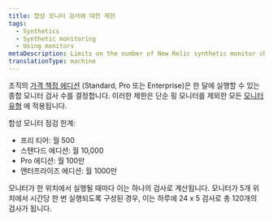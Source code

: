 ```yaml
---
title: 합성 모니터 검사에 대한 제한
tags:
  - Synthetics
  - Synthetic monitoring
  - Using monitors
metaDescription: Limits on the number of New Relic synthetic monitor checks per month is determined by your pricing edition.
translationType: machine
---
```


조직의 [가격 책정 에디션](https://newrelic.com/pricing) (Standard, Pro 또는 Enterprise)은 한 달에 실행할 수 있는 종합 모니터 검사 수를 결정합니다. 이러한 제한은 단순 핑 모니터를 제외한 모든 [모니터 유형](/docs/synthetics/synthetic-monitoring/getting-started/types-synthetic-monitors) 에 적용됩니다.

합성 모니터 점검 한계:

* 프리 티어: 월 500
* 스탠다드 에디션: 월 10,000
* Pro 에디션: 월 100만
* 엔터프라이즈 에디션: 월 1000만

모니터가 한 위치에서 실행될 때마다 이는 하나의 검사로 계산됩니다. 모니터가 5개 위치에서 시간당 한 번 실행되도록 구성된 경우, 이는 하루에 24 x 5 검사로 총 120개의 검사가 됩니다.